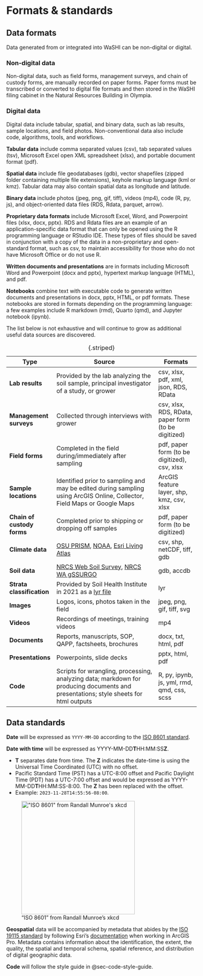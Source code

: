 # Formats & standards

## Data formats

Data generated from or integrated into WaSHI can be non-digital or digital.

### Non-digital data

Non-digital data, such as field forms, management surveys, and chain of custody forms, are manually recorded on paper forms. Paper forms must be transcribed or converted to digital file formats and then stored in the WaSHI filing cabinet in the Natural Resources Building in Olympia.

### Digital data

Digital data include tabular, spatial, and binary data, such as lab results, sample locations, and field photos. Non-conventional data also include code, algorithms, tools, and workflows.

**Tabular data** include comma separated values (csv), tab separated values (tsv), Microsoft Excel open XML spreadsheet (xlsx), and portable document format (pdf).

**Spatial data** include file geodatabases (gdb), vector shapefiles (zipped folder containing multiple file extensions), keyhole markup language (kml or kmz). Tabular data may also contain spatial data as longitude and latitude.

**Binary data** include photos (jpeg, png, gif, tiff), videos (mp4), code (R, py, js), and object-oriented data files (RDS, Rdata, parquet, arrow).

**Proprietary data formats** include Microsoft Excel, Word, and Powerpoint files (xlsx, docx, pptx). RDS and Rdata files are an example of an application-specific data format that can only be opened using the R programming language or RStudio IDE. These types of files should be saved in conjunction with a copy of the data in a non-proprietary and open-standard format, such as csv, to maintain accessibility for those who do not have Microsoft Office or do not use R.

**Written documents and presentations** are in formats including Microsoft Word and Powerpoint (docx and pptx), hypertext markup language (HTML), and pdf.

**Notebooks** combine text with executable code to generate written documents and presentations in docx, pptx, HTML, or pdf formats. These notebooks are stored in formats depending on the programming language: a few examples include R markdown (rmd), Quarto (qmd), and Jupyter notebook (ipynb).

The list below is not exhaustive and will continue to grow as additional useful data sources are discovered.

| **Type**                   | **Source**                                                                                                                                                    | **Formats**                                         |
|----------------|----------------------------------------|----------------|
| **Lab results**            | Provided by the lab analyzing the soil sample, principal investigator of a study, or grower                                                                   | csv, xlsx, pdf, xml, json, RDS, RData               |
| **Management surveys**     | Collected through interviews with grower                                                                                                                      | csv, xlsx, RDS, RData, paper form (to be digitized) |
| **Field forms**            | Completed in the field during/immediately after sampling                                                                                                      | pdf, paper form (to be digitized), csv, xlsx        |
| **Sample locations**       | Identified prior to sampling and may be edited during sampling using ArcGIS Online, Collector, Field Maps or Google Maps                                      | ArcGIS feature layer, shp, kmz, csv, xlsx           |
| **Chain of custody forms** | Completed prior to shipping or dropping off samples                                                                                                           | pdf, paper form (to be digitized)                   |
| **Climate data**           | [OSU PRISM](https://prism.oregonstate.edu/), [NOAA](https://www.ncdc.noaa.gov/cdo-web/datasets), [Esri Living Atlas](https://livingatlas.arcgis.com/en/home/) | csv, shp, netCDF, tiff, gdb                         |
| **Soil data**              | [NRCS Web Soil Survey](https://websoilsurvey.sc.egov.usda.gov/App/HomePage.htm), [NRCS WA gSSURGO](K:\NRAS\Arc_Data\Soil_Health\NRCS_StatewideSoils)          | gdb, accdb                                          |
| **Strata classification**  | Provided by Soil Health Institute in 2021 as a [lyr file](K:\NRAS\Arc_Data\Soil_Health\SoilHealthInstitute_Strata)                                            | lyr                                                 |
| **Images**                 | Logos, icons, photos taken in the field                                                                                                                       | jpeg, png, gif, tiff, svg                           |
| **Videos**                 | Recordings of meetings, training videos                                                                                                                       | mp4                                                 |
| **Documents**              | Reports, manuscripts, SOP, QAPP, factsheets, brochures                                                                                                        | docx, txt, html, pdf                                |
| **Presentations**          | Powerpoints, slide decks                                                                                                                                      | pptx, html, pdf                                     |
| **Code**                   | Scripts for wrangling, processing, analyzing data; markdown for producing documents and presentations; style sheets for html outputs                          | R, py, ipynb, js, yml, rmd, qmd, css, scss          |

: {.striped}

## Data standards {#sec-data-standards}

**Date** will be expressed as `YYYY-MM-DD` according to the [ISO 8601 standard](https://www.iso.org/iso-8601-date-and-time-format.html).

**Date with time** will be expressed as YYYY-MM-DD**T**HH:MM:SS**Z**.

-   **T** separates date from time. The **Z** indicates the date-time is using the Universal Time Coordinated (UTC) with no offset.
-   Pacific Standard Time (PST) has a UTC-8:00 offset and Pacific Daylight Time (PDT) has a UTC-7:00 offset and would be expressed as YYYY-MM-DD**T**HH:MM:SS-8:00. The **Z** has been replaced with the offset.
-   Example: `2023-11-28T14:55:56-08:00`.

!["ISO 8601" from Randall Munroe's xkcd](https://imgs.xkcd.com/comics/iso_8601.png){alt="\"ISO 8601\" from Randall Munroe's xkcd" width="300"}

**Geospatial** data will be accompanied by metadata that abides by the [ISO 19115 standard](https://www.iso.org/standard/53798.html) by following Esri's [documentation](https://pro.arcgis.com/en/pro-app/latest/help/metadata/create-iso-19115-and-iso-19139-metadata.htm) when working in ArcGIS Pro. Metadata contains information about the identification, the extent, the quality, the spatial and temporal schema, spatial reference, and distribution of digital geographic data.

**Code** will follow the style guide in @sec-code-style-guide.
